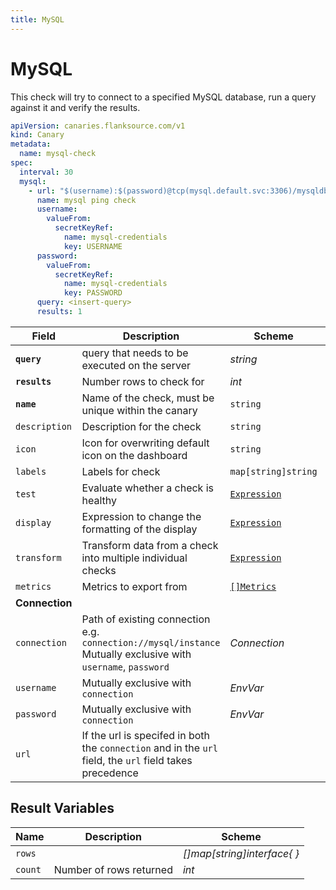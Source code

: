 ```yaml
---
title: MySQL
---
```


# <Icon name="mysql" /> MySQL

This check will try to connect to a specified MySQL database, run a query against it and verify the results.

```yaml
apiVersion: canaries.flanksource.com/v1
kind: Canary
metadata:
  name: mysql-check
spec:
  interval: 30
  mysql:
    - url: "$(username):$(password)@tcp(mysql.default.svc:3306)/mysqldb"
      name: mysql ping check
      username:
        valueFrom:
          secretKeyRef:
            name: mysql-credentials
            key: USERNAME
      password:
        valueFrom:
          secretKeyRef:
            name: mysql-credentials
            key: PASSWORD
      query: <insert-query>
      results: 1
```

| Field | Description | Scheme | Required |
| ----- | ----------- | ------ | -------- |
| **`query`** | query that needs to be executed on the server | *string* | Yes |
| **`results`** | Number rows to check for | *int* | Yes |
| **`name`**    | Name of the check, must be unique within the canary         | `string`                                     | Yes      |
| `description` | Description for the check                                   | `string`                                     |          |
| `icon`        | Icon for overwriting default icon on the dashboard          | `string`                                     |          |
| `labels`      | Labels for check                                            | `map[string]string`                          |          |
| `test`        | Evaluate whether a check is healthy                         | [`Expression`](../concepts/health-evaluation)  |          |
| `display`     | Expression to change the formatting of the display          | [`Expression`](../concepts/display-formatting) |          |
| `transform`   | Transform data from a check into multiple individual checks | [`Expression`](../concepts/transforms)          |          |
| `metrics`     | Metrics to export from                                      | [`[]Metrics`](../concepts/metrics-exporter)    |          |
| **Connection** |  |  | |
| `connection` | Path of existing connection e.g. `connection://mysql/instance` Mutually exclusive with `username`, `password` <br /> <Commercial /> | <CommonLink to="connection" >*Connection*</CommonLink> | |
| `username` | <SkipOSS>Mutually exclusive with `connection`</SkipOSS>   | <CommonLink to="authentication">*EnvVar*</CommonLink> | |
| `password` | <SkipOSS>Mutually exclusive with `connection`</SkipOSS>   | <CommonLink to="authentication">*EnvVar*</CommonLink> | |
| `url` | If the url is specifed in both the `connection` and in the `url` field, the `url` field takes precedence |  | |


## Result Variables

| Name    | Description             | Scheme                     |
| ------- | ----------------------- | -------------------------- |
| `rows`  |                         | *[]map[string]interface{ }* |
| `count` | Number of rows returned | *int*                      |
